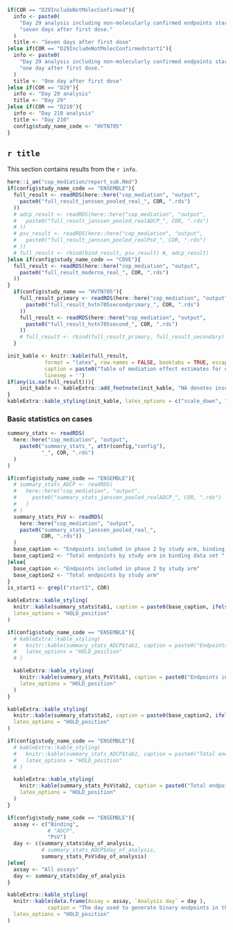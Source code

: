 ```r
if(COR == "D29IncludeNotMolecConfirmed"){
  info <- paste0(
    "Day 29 analysis including non-molecularly confirmed endpoints starting ",
    "seven days after first dose."
  )
  title <- "Seven days after first dose"
}else if(COR == "D29IncludeNotMolecConfirmedstart1"){
  info <- paste0(
    "Day 29 analysis including non-molecularly confirmed endpoints starting ",
    "one day after first dose."
  )
  title <- "One day after first dose"
}else if(COR == "D29"){
  info <- "Day 29 analysis"
  title <- "Day 29"
}else if(COR == "D210"){
  info <- "Day 210 analysis"
  title <- "Day 210"
  config$study_name_code <- "HVTN705"
}

```

## `r title`

This section contains results from the `r info`.

```r
here::i_am("cop_mediation/report_sub.Rmd")
if(config$study_name_code == "ENSEMBLE"){
  full_result <- readRDS(here::here("cop_mediation", "output",
    paste0("full_result_janssen_pooled_real_", COR, ".rds")
  ))
  # adcp_result <- readRDS(here::here("cop_mediation", "output",
  #   paste0("full_result_janssen_pooled_realADCP_", COR, ".rds")
  # ))
  # psv_result <- readRDS(here::here("cop_mediation", "output",
  #   paste0("full_result_janssen_pooled_realPsV_", COR, ".rds")
  # ))
  # full_result <- rbind(bind_result, psv_result) #, adcp_result)
}else if(config$study_name_code == "COVE"){
  full_result <- readRDS(here::here("cop_mediation", "output",
    paste0("full_result_moderna_real_", COR, ".rds")
  ))
}
  if(config$study_name == "HVTN705"){
    full_result_primary <- readRDS(here::here("cop_mediation", "output",
      paste0("full_result_hvtn705secondprimary_", COR, ".rds")
    ))
    full_result <- readRDS(here::here("cop_mediation", "output",
      paste0("full_result_hvtn705second_", COR, ".rds")
    ))
    # full_result <- rbind(full_result_primary, full_result_secondary)
  }

init_kable <- knitr::kable(full_result, 
            format = "latex", row.names = FALSE, booktabs = TRUE, escape = FALSE,
            caption = paste0("Table of mediation effect estimates for quantitative markers with 95\\% confidence intervals. \\newline{} Direct VE = VE comparing vaccine vs. placebo with marker set to distribution in placebo. \\newline{} Indirect VE = VE in vaccinated comparing observed marker vs. hypothetical marker under placebo. \\newline{} Prop. mediated = fraction of total risk reduction from vaccine attributed to antibody response."),
            linesep = '')
if(any(is.na(full_result))){
	init_kable <- kableExtra::add_footnote(init_kable, "NA denotes insufficient overlap in antibody response between vaccinated and control participants.")
}
kableExtra::kable_styling(init_kable, latex_options = c("scale_down", "HOLD_position"))
```

\clearpage

### Basic statistics on cases

```r
summary_stats <- readRDS(
  here::here("cop_mediation", "output", 
    paste0("summary_stats_", attr(config,"config"),
           "_", COR, ".rds")
  )
)

if(config$study_name_code == "ENSEMBLE"){
  # summary_stats_ADCP <- readRDS(
  #   here::here("cop_mediation", "output", 
  #     paste0("summary_stats_janssen_pooled_realADCP_", COR, ".rds")
  #   )
  # )
  summary_stats_PsV <- readRDS(
    here::here("cop_mediation", "output", 
    paste0("summary_stats_janssen_pooled_real_", 
           COR, ".rds"))
  )
  base_caption <- "Endpoints included in phase 2 by study arm, binding analysis "
  base_caption2 <- "Total endpoints by study arm in binding data set "
}else{
  base_caption <- "Endpoints included in phase 2 by study arm"
  base_caption2 <- "Total endpoints by study arm"
}
is_start1 <- grepl("start1", COR)
```

```r
kableExtra::kable_styling(
  knitr::kable(summary_stats$tab1, caption = paste0(base_caption, ifelse(is_start1, "starting 1 day after Day 29", ""))),
  latex_options = "HOLD_position"
)

if(config$study_name_code == "ENSEMBLE"){
  # kableExtra::kable_styling(
  #   knitr::kable(summary_stats_ADCP$tab1, caption = paste0("Endpoints included in phase 2 by study arm, ADCP analysis", ifelse(is_start1, "starting 1 day after Day 29", ""))),
  #   latex_options = "HOLD_position"
  # )

  kableExtra::kable_styling(
    knitr::kable(summary_stats_PsV$tab1, caption = paste0("Endpoints included in phase 2 by study arm, PsV analysis", ifelse(is_start1, "starting 1 day after Day 29", ""))),
    latex_options = "HOLD_position"
  )
}
```

\clearpage


```r
kableExtra::kable_styling(
  knitr::kable(summary_stats$tab2, caption = paste0(base_caption2, ifelse(is_start1, "starting 1 day after Day 29", ""))),
  latex_options = "HOLD_position"
)

if(config$study_name_code == "ENSEMBLE"){
  # kableExtra::kable_styling(
  #   knitr::kable(summary_stats_ADCP$tab2, caption = paste0("Total endpoints by study arm in ADCP data set ", ifelse(is_start1, "starting 1 day after Day 29", ""))),
  #   latex_options = "HOLD_position"
  # )

  kableExtra::kable_styling(
    knitr::kable(summary_stats_PsV$tab2, caption = paste0("Total endpoints by study arm in PsV data set ", ifelse(is_start1, "starting 1 day after Day 29", ""))),
    latex_options = "HOLD_position"
  )
}
```

\clearpage


```r
if(config$study_name_code == "ENSEMBLE"){
  assay <- c("Binding", 
             # "ADCP", 
             "PsV")
  day <- c(summary_stats$day_of_analysis,
           # summary_stats_ADCP$day_of_analysis,
           summary_stats_PsV$day_of_analysis)  
}else{
  assay <- "All assays"
  day <- summary_stats$day_of_analysis
}

kableExtra::kable_styling(
  knitr::kable(data.frame(Assay = assay, `Analysis day` = day ),
             caption = "The day used to generate binary endpoints in the mediation analysis"),
  latex_options = "HOLD_position"
)
```
